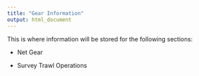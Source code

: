```yaml
---
title: "Gear Information"
output: html_document
---
```



This is where information will be stored for the following sections:

* Net Gear

* Survey Trawl Operations
